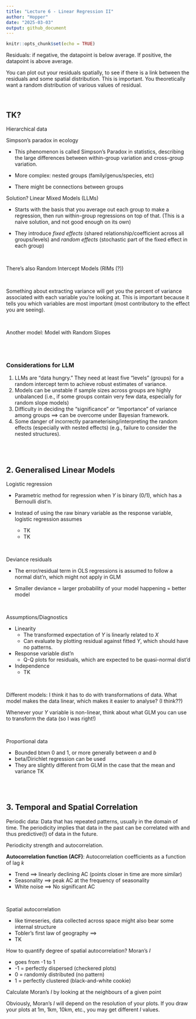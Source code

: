 ```yaml
---
title: "Lecture 6 - Linear Regression II"
author: "Hopper"
date: "2025-03-03"
output: github_document
---
```


```r
knitr::opts_chunk$set(echo = TRUE)
```

Residuals: if negative, the datapoint is below average. If positive, the datapoint is above average.

You can plot out your residuals spatially, to see if there is a link between the residuals and some spatial distribution. This is important. You theoretically want a random distribution of various values of residual.

<br>

## TK?

Hierarchical data

Simpson's paradox in ecology

* This phenomenon is called Simpson's Paradox in statistics, describing the large differences between within-group variation and cross-group variation. 

* More complex: nested groups (family/genus/species, etc)

* There might be connections between groups

Solution? Linear Mixed Models (LLMs)

* Starts with the basis that you average out each group to make a regression, then run within-group regressions on top of that. (This is a naive solution, and not good enough on its own)

* They introduce *fixed effects* (shared relationship/coefficient across all groups/levels) and *random effects* (stochastic part of the fixed effect in each group)

<br>

There's also Random Intercept Models (RIMs (?))

<br>

Something about extracting variance will get you the percent of variance associated with each variable you're looking at. This is important because it tells you which variables are most important (most contributory to the effect you are seeing).

<br>

Another model: Model with Random Slopes

<br>
<br>

### Considerations for LLM

1. LLMs are "data hungry." They need at least five "levels" (groups) for a random intercept term to achieve robust estimates of variance.
2. Models can be unstable if sample sizes across groups are highly unbalanced (i.e., if some groups contain very few data, especially for random slope models)
3. Difficulty in deciding the "significance" or "importance" of variance among groups ==> can be overcome under Bayesian framework.
4. Some danger of incorrectly parameterising/interpreting the random effects (especially with nested effects) (e.g., failure to consider the nested structures).

<br>
<br>

## 2. Generalised Linear Models

Logistic regression

* Parametric method for regression when *Y* is binary (0/1), which has a Bernoulli dist'n.

* Instead of using the raw binary variable as the response variable, logistic regression assumes
  * TK
  * TK

<br>

Deviance residuals

* The error/residual term in OLS regressions is assumed to follow a normal dist'n, which might not apply in GLM

* Smaller deviance = larger probability of your model happening = better model

<br>

Assumptions/Diagnostics

* Linearity
  * The transformed expectation of *Y* is linearly related to *X*
  * Can evaluate by plotting residual against fitted *Y*, which should have no patterns.
* Response variable dist'n
  * Q-Q plots for residuals, which are expected to be quasi-normal dist'd
* Independence
  * TK

<br>

Different models: I think it has to do with transformations of data. What model makes the data linear, which makes it easier to analyse? (I think??)

Whenever your *Y* variable is non-linear, think about what GLM you can use to transform the data (so I was right!)

<br>

Proportional data

* Bounded btwn 0 and 1, or more generally between *a* and *b*
* beta/Dirichlet regression can be used
* They are slightly different from GLM in the case that the mean and variance TK

<br>
<br>

## 3. Temporal and Spatial Correlation

Periodic data: Data that has repeated patterns, usually in the domain of time. The periodicity implies that data in the past can be correlated with and thus predictive(!) of data in the future.

Periodicity strength and autocorrelation.

**Autocorrelation function (ACF)**: Autocorrelation coefficients as a function of lag *k*

* Trend ==> linearly declining AC (points closer in time are more similar)
* Seasonality ==> peak AC at the frequency of seasonality
* White noise ==> No significant AC

<br>

Spatial autocorrelation

* like timeseries, data collected across space might also bear some internal structure
* Tobler's first law of geography ==>
* TK

How to quantify degree of spatial autocorrelation? Moran's *I*

* goes from -1 to 1
* -1 = perfectly dispersed (checkered plots)
* 0 = randomly distributed (no pattern)
* 1 = perfectly clustered (black-and-white cookie)

Calculate Moran's *I* by looking at the neighbours of a given point

Obviously, Moran's *I* will depend on the resolution of your plots. If you draw your plots at 1m, 1km, 10km, etc., you may get different *I* values.


